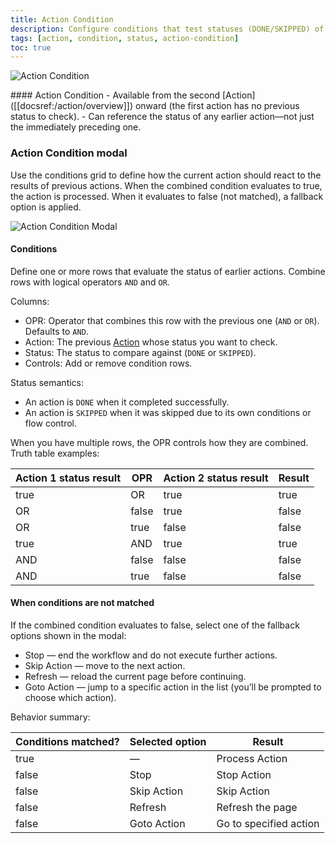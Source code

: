 ```yaml
---
title: Action Condition
description: Configure conditions that test statuses (DONE/SKIPPED) of previous actions. If conditions match, the current action runs; if not, apply a fallback (Stop, Skip Action, Refresh, or Goto Action).
tags: [action, condition, status, action-condition]
toc: true
---
```


<img
  class="d-block mb-4 img-fluid rounded-3"
  src="/docs/[[config:docs_version]]/assets/img/action-condition.png"
  alt="Action Condition"
/>

<Callout type="info">
  #### Action Condition - Available from the second [Action]([[docsref:/action/overview]]) onward (the first action has
  no previous status to check). - Can reference the status of any earlier action—not just the immediately preceding one.
</Callout>

### Action Condition modal

Use the conditions grid to define how the current action should react to the results of previous actions. When the combined condition evaluates to true, the action is processed. When it evaluates to false (not matched), a fallback option is applied.

<img
  class="d-block mb-4 img-fluid rounded-3"
  src="/docs/[[config:docs_version]]/assets/img/action-condition-modal.png"
  alt="Action Condition Modal"
/>

#### Conditions

Define one or more rows that evaluate the status of earlier actions. Combine rows with logical operators `AND` and `OR`.

Columns:

- OPR: Operator that combines this row with the previous one (`AND` or `OR`). Defaults to `AND`.
- Action: The previous [Action]([[docsref:/action/overview]]) whose status you want to check.
- Status: The status to compare against (`DONE` or `SKIPPED`).
- Controls: Add or remove condition rows.

Status semantics:

- An action is `DONE` when it completed successfully.
- An action is `SKIPPED` when it was skipped due to its own conditions or flow control.

When you have multiple rows, the OPR controls how they are combined. Truth table examples:

<BsTable>

| **Action 1 status result** | **OPR** | **Action 2 status result** | **Result** |
| -------------------------- | ------- | -------------------------- | ---------- |
| true                       | OR      | true                       | true       |
| OR                         | false   | true                       | false      |
| OR                         | true    | false                      | false      |
| true                       | AND     | true                       | true       |
| AND                        | false   | false                      | false      |
| AND                        | true    | false                      | false      |

</BsTable>

#### When conditions are not matched

If the combined condition evaluates to false, select one of the fallback options shown in the modal:

- Stop — end the workflow and do not execute further actions.
- Skip Action — move to the next action.
- Refresh — reload the current page before continuing.
- Goto Action — jump to a specific action in the list (you’ll be prompted to choose which action).

Behavior summary:

<BsTable>

| **Conditions matched?** | **Selected option** | **Result**             |
| ----------------------- | ------------------- | ---------------------- |
| true                    | —                   | Process Action         |
| false                   | Stop                | Stop Action            |
| false                   | Skip Action         | Skip Action            |
| false                   | Refresh             | Refresh the page       |
| false                   | Goto Action         | Go to specified action |

</BsTable>

